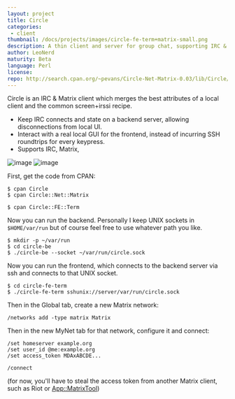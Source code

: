 ```yaml
---
layout: project
title: Circle
categories: 
 - client
thumbnail: /docs/projects/images/circle-fe-term+matrix-small.png
description: A thin client and server for group chat, supporting IRC & Matrix
author: LeoNerd
maturity: Beta
language: Perl
license: 
repo: http://search.cpan.org/~pevans/Circle-Net-Matrix-0.03/lib/Circle/Net/Matrix.pm
---
```


Circle is an IRC & Matrix client which merges the best attributes of a local client and the common screen+irssi recipe.

* Keep IRC connects and state on a backend server, allowing disconnections from local UI.
* Interact with a real local GUI for the frontend, instead of incurring SSH roundtrips for every keypress.
* Supports IRC, Matrix,

![image](http://www.leonerd.org.uk/code/circle/circle-two-fes.png)
![image](/docs/projects/images/circle-fe-term+matrix.png)

First, get the code from CPAN:

```
$ cpan Circle
$ cpan Circle::Net::Matrix

$ cpan Circle::FE::Term
```

Now you can run the backend. Personally I keep UNIX sockets in `$HOME/var/run` but of course feel free to use whatever path you like.

```
$ mkdir -p ~/var/run
$ cd circle-be
$ ./circle-be --socket ~/var/run/circle.sock
```

Now you can run the frontend, which connects to the backend server via ssh and connects to that UNIX socket.

```
$ cd circle-fe-term
$ ./circle-fe-term sshunix://server/var/run/circle.sock
```

Then in the Global tab, create a new Matrix network:

```
/networks add -type matrix Matrix
```

Then in the new MyNet tab for that network, configure it and connect:

```
/set homeserver example.org
/set user_id @me:example.org
/set access_token MDAxABCDE...

/connect
```

(for now, you'll have to steal the access token from another Matrix client, such as Riot or [App::MatrixTool](https://metacpan.org/pod/App::MatrixTool))


